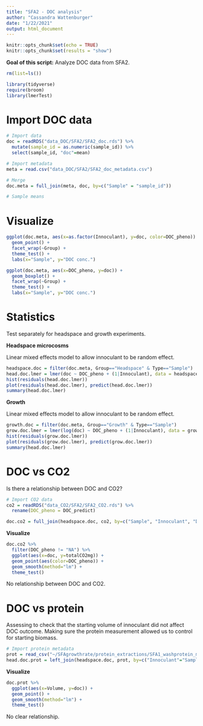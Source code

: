 ```yaml
---
title: "SFA2 - DOC analysis"
author: "Cassandra Wattenburger"
date: "1/22/2021"
output: html_document
---
```


```r
knitr::opts_chunk$set(echo = TRUE)
knitr::opts_chunk$set(results = "show")
```

**Goal of this script:** Analyze DOC data from SFA2.

```r
rm(list=ls())

library(tidyverse)
require(broom)
library(lmerTest)
```

# Import DOC data

```r
# Import data
doc = readRDS("data_DOC/SFA2/SFA2_doc.rds") %>%
  mutate(sample_id = as.numeric(sample_id)) %>%
  select(sample_id, "doc"=mean)

# Import metadata
meta = read.csv("data_DOC/SFA2/SFA2_doc_metadata.csv")

# Merge
doc.meta = full_join(meta, doc, by=c("Sample" = "sample_id"))

# Sample means
```

# Visualize

```r
ggplot(doc.meta, aes(x=as.factor(Innoculant), y=doc, color=DOC_pheno)) +
  geom_point() +
  facet_wrap(~Group) +
  theme_test() +
  labs(x="Sample", y="DOC conc.")

ggplot(doc.meta, aes(x=DOC_pheno, y=doc)) +
  geom_boxplot() +
  facet_wrap(~Group) +
  theme_test() +
  labs(x="Sample", y="DOC conc.")
```

# Statistics

Test separately for headspace and growth experiments.

**Headspace microcosms**

Linear mixed effects model to allow innoculant to be random effect.

```r
headspace.doc = filter(doc.meta, Group=="Headspace" & Type=="Sample")
head.doc.lmer = lmer(doc ~ DOC_pheno + (1|Innoculant), data = headspace.doc) # linear mixed effects model, allow innoculant to vary independently
hist(residuals(head.doc.lmer))
plot(residuals(head.doc.lmer), predict(head.doc.lmer))
summary(head.doc.lmer)
```

**Growth**

Linear mixed effects model to allow innoculant to be random effect.

```r
growth.doc = filter(doc.meta, Group=="Growth" & Type=="Sample")
grow.doc.lmer = lmer(log(doc) ~ DOC_pheno + (1|Innoculant), data = growth.doc) # linear mixed effects model, allow innoculant to vary independently
hist(residuals(grow.doc.lmer))
plot(residuals(grow.doc.lmer), predict(grow.doc.lmer))
summary(head.doc.lmer)
```


# DOC vs CO2

Is there a relationship between DOC and CO2?

```r
# Import CO2 data
co2 = readRDS("data_CO2/SFA2/SFA2_CO2.rds") %>%
  rename(DOC_pheno = DOC_predict)

doc.co2 = full_join(headspace.doc, co2, by=c("Sample", "Innoculant", "DOC_pheno"))
```

**Visualize**

```r
doc.co2 %>%
  filter(DOC_pheno != "NA") %>%
  ggplot(aes(x=doc, y=totalCO2mg)) +
  geom_point(aes(color=DOC_pheno)) +
  geom_smooth(method="lm") +
  theme_test()
```

No relationship between DOC and CO2.

# DOC vs protein

Assessing to check that the starting volume of innoculant did not affect DOC outcome. Making sure the protein measurement allowed us to control for starting biomass.

```r
# Import protein metadata
prot = read_csv("~/SFAgrowthrate/protein_extractions/SFA1_washprotein_metadata.csv")
head.doc.prot = left_join(headspace.doc, prot, by=c("Innoculant"="Sample"))
```

**Visualize**

```r
doc.prot %>% 
  ggplot(aes(x=Volume, y=doc)) +
  geom_point() +
  geom_smooth(method="lm") +
  theme_test()
```

No clear relationship.